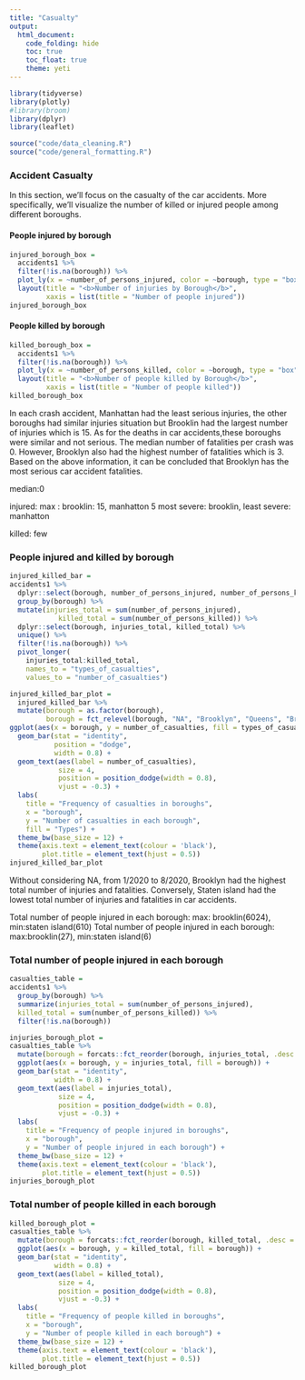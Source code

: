 ```yaml
---
title: "Casualty"
output: 
  html_document:
    code_folding: hide
    toc: true
    toc_float: true
    theme: yeti
---
```


```r
library(tidyverse)
library(plotly)
#library(broom)
library(dplyr)
library(leaflet)
```

```r
source("code/data_cleaning.R")
source("code/general_formatting.R")
```

### Accident Casualty {.tabset}

In this section, we'll focus on the casualty of the car accidents. More specifically, we'll visualize the number of killed or injured people among different boroughs.

#### People injured by borough

```r
injured_borough_box =
  accidents1 %>%
  filter(!is.na(borough)) %>%
  plot_ly(x = ~number_of_persons_injured, color = ~borough, type = "box", colors = "viridis") %>% 
  layout(title = "<b>Number of injuries by Borough</b>",
         xaxis = list(title = "Number of people injured"))
injured_borough_box
```

#### People killed by borough

```r
killed_borough_box = 
  accidents1 %>%
  filter(!is.na(borough)) %>%
  plot_ly(x = ~number_of_persons_killed, color = ~borough, type = "box", colors = "viridis") %>% 
  layout(title = "<b>Number of people killed by Borough</b>",
         xaxis = list(title = "Number of people killed"))
killed_borough_box
```

In each crash accident, Manhattan had the least serious injuries, the other boroughs had similar injuries situation but Brooklin had the largest number of injuries which is 15. As for the deaths in car accidents,these boroughs were similar and not serious. The median number of fatalities per crash was 0. However, Brooklyn also had the highest number of fatalities which is 3. Based on the above information, it can be concluded that Brooklyn has the most serious car accident fatalities.

median:0

injured: 
max : brooklin: 15, manhatton 5
most severe: brooklin, 
least severe: manhatton

killed: few

### People injured and killed by borough

```r
injured_killed_bar =
accidents1 %>% 
  dplyr::select(borough, number_of_persons_injured, number_of_persons_killed) %>%
  group_by(borough) %>%
  mutate(injuries_total = sum(number_of_persons_injured),
            killed_total = sum(number_of_persons_killed)) %>%
  dplyr::select(borough, injuries_total, killed_total) %>%
  unique() %>%
  filter(!is.na(borough)) %>%
  pivot_longer(
    injuries_total:killed_total, 
    names_to = "types_of_casualties", 
    values_to = "number_of_casualties")

injured_killed_bar_plot = 
  injured_killed_bar %>%
  mutate(borough = as.factor(borough),
         borough = fct_relevel(borough, "NA", "Brooklyn", "Queens", "Bronx", "Manhattan", "Staten island")) %>%
ggplot(aes(x = borough, y = number_of_casualties, fill = types_of_casualties)) +
  geom_bar(stat = "identity",
           position = "dodge",
           width = 0.8) +
  geom_text(aes(label = number_of_casualties),
            size = 4,
            position = position_dodge(width = 0.8), 
            vjust = -0.3) +
  labs(
    title = "Frequency of casualties in boroughs",
    x = "borough",
    y = "Number of casualties in each borough",
    fill = "Types") +
  theme_bw(base_size = 12) +  
  theme(axis.text = element_text(colour = 'black'),
        plot.title = element_text(hjust = 0.5))
injured_killed_bar_plot
```

Without considering NA, from 1/2020 to 8/2020, Brooklyn had the highest total number of injuries and fatalities. Conversely, Staten island had the lowest total number of injuries and fatalities in car accidents.


Total number of people injured in each borough: max: brooklin(6024), min:staten island(610)
Total number of people injured in each borough: max:brooklin(27), min:staten island(6)

### Total number of people injured in each borough

```r
casualties_table = 
accidents1 %>% 
  group_by(borough) %>%
  summarize(injuries_total = sum(number_of_persons_injured),
  killed_total = sum(number_of_persons_killed)) %>%
  filter(!is.na(borough)) 

injuries_borough_plot = 
casualties_table %>%
  mutate(borough = forcats::fct_reorder(borough, injuries_total, .desc = TRUE)) %>%
  ggplot(aes(x = borough, y = injuries_total, fill = borough)) +
  geom_bar(stat = "identity",
           width = 0.8) +
  geom_text(aes(label = injuries_total),
            size = 4,
            position = position_dodge(width = 0.8), 
            vjust = -0.3) +
  labs(
    title = "Frequency of people injured in boroughs",
    x = "borough",
    y = "Number of people injured in each borough") +
  theme_bw(base_size = 12) +  
  theme(axis.text = element_text(colour = 'black'),
        plot.title = element_text(hjust = 0.5))
injuries_borough_plot
```

### Total number of people killed in each borough

```r
killed_borough_plot = 
casualties_table %>%
  mutate(borough = forcats::fct_reorder(borough, killed_total, .desc = TRUE)) %>%
  ggplot(aes(x = borough, y = killed_total, fill = borough)) +
  geom_bar(stat = "identity",
           width = 0.8) +
  geom_text(aes(label = killed_total),
            size = 4,
            position = position_dodge(width = 0.8), 
            vjust = -0.3) +
  labs(
    title = "Frequency of people killed in boroughs",
    x = "borough",
    y = "Number of people killed in each borough") +
  theme_bw(base_size = 12) +  
  theme(axis.text = element_text(colour = 'black'),
        plot.title = element_text(hjust = 0.5))
killed_borough_plot
```

